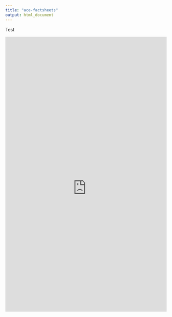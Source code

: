 ```yaml
---
title: "ace-factsheets"
output: html_document
---
```

<style type="text/css">
.resp-container {
    position: relative;
    overflow: hidden;
    padding-top: 170%;
}

.resp-iframe {
    position: absolute;
    top: 0;
    left: 0;
    width: 100%;
    height: 110%;
    border: 0;
}
</style>

Test 

<div class="flex-container mt-2">

<div class="resp-container">

<iframe class="resp-iframe" src="https://app.powerbi.com/view?r=eyJrIjoiYWQyMDU1MTAtOGZkMS00ZTg3LWIxOTMtOGJiMDU1ZGEzMzA1IiwidCI6Ijc2ZjMzYzIwLTU5NzktNDQwOC1hZGY3LThiM2M0YmU5NWU1MiIsImMiOjl9" frameborder="0" allowFullScreen="true"></iframe>

</div><!-- closes iframe container -->
      

</div><!-- closes container -->

